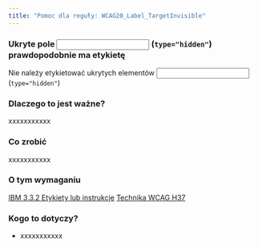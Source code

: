 ```yaml
---
title: "Pomoc dla reguły: WCAG20_Label_TargetInvisible"
---
```


<div className="toolHelp">
<Row>
<Column colLg={16} colMd={8} colSm={4} className="toolHead">

### Ukryte pole <input> (`type="hidden"`) prawdopodobnie ma etykietę

<div id="locLevel"></div>

Nie należy etykietować ukrytych elementów <input> (`type="hidden"`)
		
</Column>
</Row>
<Row>
<Column colLg={11} colMd={5} colSm={4} className="toolMain">

### Dlaczego to jest ważne?

xxxxxxxxxxx

<div id="locSnippet"></div>

### Co zrobić

xxxxxxxxxxx

</Column>
<Column colLg={5} colMd={3} colSm={4} className="toolLeft">

### O tym wymaganiu

[IBM 3.3.2 Etykiety lub instrukcje]()
[Technika WCAG H37]()

### Kogo to dotyczy?

* xxxxxxxxxxx

</Column>
</Row>
</div>

